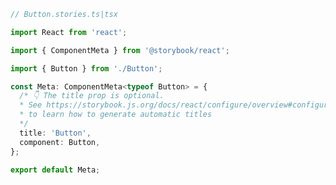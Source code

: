 ```ts
// Button.stories.ts|tsx

import React from 'react';

import { ComponentMeta } from '@storybook/react';

import { Button } from './Button';

const Meta: ComponentMeta<typeof Button> = {
  /* 👇 The title prop is optional.
  * See https://storybook.js.org/docs/react/configure/overview#configure-story-loading
  * to learn how to generate automatic titles
  */
  title: 'Button',
  component: Button,
};

export default Meta;
```